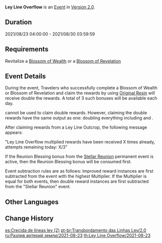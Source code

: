 {{Event
|name              = Ley Line Overflow 2021-08-23
|image             = Ley Line Overflow.png
|type              = In-Game
|time_known        = yes
|time_start        = 2021-08-23 04:00:00
|time_end          = 2021-08-30 03:59:59
|link              = https://www.hoyolab.com/article/736132
}}
{{Description|The flow of experience and gold within the ley lines has been notable of late...<br />Use the power of Original Resin to make Blossoms of Wealth and Blossoms of Revelation bloom brilliantly, and bring forth shining Mora and forerunners' experiences into the world.}}
'''Ley Line Overflow''' is an [[Event]] in [[Version 2.0]].

==Duration==
2021/08/23 04:00:00 - 2021/08/30 03:59:59

==Requirements==
Revitalize a [[Blossom of Wealth]] or a [[Blossom of Revelation]]

==Event Details==
During the event, Travelers who successfully complete a Blossom of Wealth or Blossom of Revelation and claim the rewards by using [[Original Resin]] will receive double the rewards. A total of 3 such bonuses will be available each day.

{{Item|Condensed Resin|30}} cannot be used to claim double rewards. However, claiming the double rewards have the same output as one: doubling everything including {{Item|Companionship EXP|30}} and {{Item|Adventure EXP|30}}.

After claiming rewards from a Ley Line Outcrop, the following message appears:

"Ley Line Overflow multiplied rewards have been received X times already, attempts remaining today: X/3"

If the Reunion Blessing bonus from the [[Stellar Reunion]] permanent event is active, then the Reunion Blessing bonus will be consumed first.

Event subtraction rules are as follows: Improved reward instances are first subtracted from the event with the highest Multiplier. If the Multiplier is equal for both events, then double reward instances are first subtracted  from the "Stellar Reunion" event.

==Other Languages==
{{Transclude|Ley Line Overflow|Other Languages}}

==Change History==
{{Change History|2.0}}

[[es:Crecida de líneas ley (2)]]
[[pt-br:Transbordamento das Linhas Ley/2.0]]
[[ru:Разлив артерий земли/2021-08-23]]
[[th:Ley Line Overflow/2021-08-23]]
